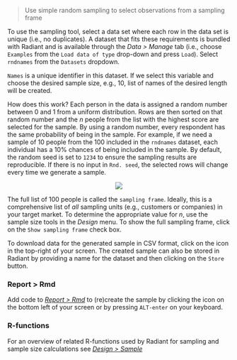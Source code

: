 > Use simple random sampling to select observations from a sampling frame

To use the sampling tool, select a data set where each row in the data set is unique (i.e., no duplicates). A dataset that fits these requirements is bundled with Radiant and is available through the _Data > Manage_ tab (i.e., choose `Examples` from the `Load data of type` drop-down and press `Load`). Select `rndnames` from the `Datasets` dropdown.

`Names` is a unique identifier in this dataset. If we select this variable and choose the desired sample size, e.g., 10, list of names of the desired length will be created.

How does this work? Each person in the data is assigned a random number between 0 and 1 from a uniform distribution. Rows are then sorted on that random number and the $n$ people from the list with the highest score are selected for the sample. By using a random number, every respondent has the same probability of being in the sample. For example, if we need a sample of 10 people from the 100 included in the `rndnames` dataset, each individual has a 10% chances of being included in the sample. By default, the random seed is set to `1234` to ensure the sampling results are reproducible. If there is no input in `Rnd. seed`, the selected rows will change every time we generate a sample.

<p align="center"><img src="https://radiant-rstats.github.io/docs/design/figures_design//sampling.png"></p>

The full list of 100 people is called the `sampling frame`. Ideally, this is a comprehensive list of _all_ sampling units (e.g., customers or companies) in your target market. To determine the appropriate value for _n_, use the sample size tools in the _Design_ menu. To show the full sampling frame, click on the `Show sampling frame` check box.

To download data for the generated sample in CSV format, click on the <i title="download" class="fa fa-download"></i> icon in the top-right of your screen. The created sample can also be stored in Radiant by providing a name for the dataset and then clicking on the `Store` button. 

### Report > Rmd

Add code to <a href="https://radiant-rstats.github.io/docs/data/report_rmd.html" target="_blank">_Report > Rmd_</a> to (re)create the sample by clicking the <i title="report results" class="fa fa-edit"></i> icon on the bottom left of your screen or by pressing `ALT-enter` on your keyboard. 

### R-functions

For an overview of related R-functions used by Radiant for sampling and sample size calculations see <a href = "https://radiant-rstats.github.io/radiant.design/reference/index.html#section-design-sample" target="_blank">_Design > Sample_</a>
